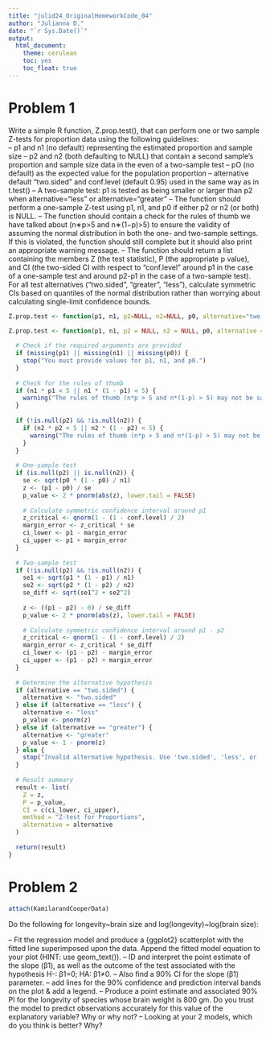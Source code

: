 ```yaml
---
title: "julid24_OriginalHomeworkCode_04"
author: "Julianna D."
date: "`r Sys.Date()`"
output: 
  html_document:
    theme: cerulean 
    toc: yes
    toc_float: true
---
```

# Problem 1
Write a simple R function, Z.prop.test(), that can perform one or two sample Z-tests for proportion data using the following guidelines:  
-- p1 and n1 (no default) representing the estimated proportion and sample size
-- p2 and n2 (both defaulting to NULL) that contain a second sample's proportion and sample size data in the even of a two-sample test
-- pO (no default) as the expected value for the population proportion
-- alternative default "two.sided" and conf.level (default 0.95) used in the same way as in t.test()
-- A two-sample test: p1 is tested as being smaller or larger than p2 when alternative=“less” or alternative=“greater”
-- The function should perform a one-sample Z-test using p1, n1, and p0 if either p2 or n2 (or both) is NULL.
-- The function should contain a check for the rules of thumb we have talked about (n∗p>5
 and n∗(1−p)>5) to ensure the validity of assuming the normal distribution in both the one- and two-sample settings. If this is violated, the function should still complete but it should also print an appropriate warning message.
-- The function should return a list containing the members Z (the test statistic), P (the appropriate p value), and CI (the two-sided CI with respect to “conf.level” around p1 in the case of a one-sample test and around p2-p1 in the case of a two-sample test). For all test alternatives (“two.sided”, “greater”, “less”), calculate symmetric CIs based on quantiles of the normal distribution rather than worrying about calculating single-limit confidence bounds.

```r
Z.prop.test <- function(p1, n1, p2=NULL, n2=NULL, p0, alternative="two.sided", conf.level=0.95)
```

```r
Z.prop.test <- function(p1, n1, p2 = NULL, n2 = NULL, p0, alternative = "two.sided", conf.level = 0.95) {
  
  # Check if the required arguments are provided
  if (missing(p1) || missing(n1) || missing(p0)) {
    stop("You must provide values for p1, n1, and p0.")
  }
  
  # Check for the rules of thumb
  if (n1 * p1 < 5 || n1 * (1 - p1) < 5) {
    warning("The rules of thumb (n*p > 5 and n*(1-p) > 5) may not be satisfied.")
  }
  
  if (!is.null(p2) && !is.null(n2)) {
    if (n2 * p2 < 5 || n2 * (1 - p2) < 5) {
      warning("The rules of thumb (n*p > 5 and n*(1-p) > 5) may not be satisfied for the second sample.")
    }
  }
  
  # One-sample test
  if (is.null(p2) || is.null(n2)) {
    se <- sqrt(p0 * (1 - p0) / n1)
    z <- (p1 - p0) / se
    p_value <- 2 * pnorm(abs(z), lower.tail = FALSE)
    
    # Calculate symmetric confidence interval around p1
    z_critical <- qnorm(1 - (1 - conf.level) / 2)
    margin_error <- z_critical * se
    ci_lower <- p1 - margin_error
    ci_upper <- p1 + margin_error
  }
  
  # Two-sample test
  if (!is.null(p2) && !is.null(n2)) {
    se1 <- sqrt(p1 * (1 - p1) / n1)
    se2 <- sqrt(p2 * (1 - p2) / n2)
    se_diff <- sqrt(se1^2 + se2^2)
    
    z <- ((p1 - p2) - 0) / se_diff
    p_value <- 2 * pnorm(abs(z), lower.tail = FALSE)
    
    # Calculate symmetric confidence interval around p1 - p2
    z_critical <- qnorm(1 - (1 - conf.level) / 2)
    margin_error <- z_critical * se_diff
    ci_lower <- (p1 - p2) - margin_error
    ci_upper <- (p1 - p2) + margin_error
  }
  
  # Determine the alternative hypothesis
  if (alternative == "two.sided") {
    alternative <- "two.sided"
  } else if (alternative == "less") {
    alternative <- "less"
    p_value <- pnorm(z)
  } else if (alternative == "greater") {
    alternative <- "greater"
    p_value <- 1 - pnorm(z)
  } else {
    stop("Invalid alternative hypothesis. Use 'two.sided', 'less', or 'greater'.")
  }
  
  # Result summary
  result <- list(
    Z = z,
    P = p_value,
    CI = c(ci_lower, ci_upper),
    method = "Z-test for Proportions",
    alternative = alternative
  )
  
  return(result)
}
```


# Problem 2
```r
attach(KamilarandCooperData)
```

Do the following for longevity~brain size and log(longevity)~log(brain size):  

-- Fit the regression model and produce a {ggplot2} scatterplot with the fitted line superimposed upon the data. Append the fitted model equation to your plot (HINT: use geom_text()).
-- ID and interpret the point estimate of the slope (β1), as well as the outcome of the test associated with the hypothesis H-: β1=0; HA: β1≠0.
-- Also find a 90% CI for the slope (β1) parameter.
-- add lines for the 90% confidence and prediction interval bands on the plot & add a legend.
-- Produce a point estimate and associated 90% PI for the longevity of species whose brain weight is 800 gm. Do you trust the model to predict observations accurately for this value of the explanatory variable? Why or why not?
-- Looking at your 2 models, which do you think is better? Why?